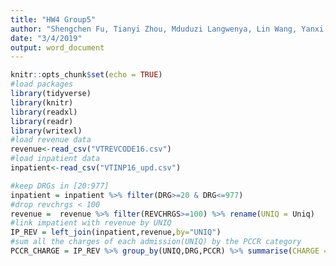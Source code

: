 ```yaml
---
title: "HW4 Group5"
author: "Shengchen Fu, Tianyi Zhou, Mduduzi Langwenya, Lin Wang, Yanxi Gao"
date: "3/4/2019"
output: word_document
---
```


```r
knitr::opts_chunk$set(echo = TRUE)
#load packages
library(tidyverse)
library(knitr)
library(readxl)
library(readr)
library(writexl)
#load revenue data
revenue<-read_csv("VTREVCODE16.csv")
#load inpatient data
inpatient<-read_csv("VTINP16_upd.csv")
```

```r
#keep DRGs in [20:977]
inpatient = inpatient %>% filter(DRG>=20 & DRG<=977)
#drop revchrgs < 100
revenue =  revenue %>% filter(REVCHRGS>=100) %>% rename(UNIQ = Uniq)
#link impatient with revenue by UNIQ
IP_REV = left_join(inpatient,revenue,by="UNIQ")
#sum all the charges of each admission(UNIQ) by the PCCR category 
PCCR_CHARGE = IP_REV %>% group_by(UNIQ,DRG,PCCR) %>% summarise(CHARGE = sum(REVCHRGS)) 
```

